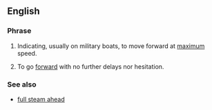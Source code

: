 ==English==
{{rfc|needs better definition}}
===Phrase===
{{infl|en|phrase|head=[[full]] [[speed]] [[ahead]]}}

# {{literal}} Indicating, usually on military boats, to move forward at [[maximum]] speed.
# {{figurative|idiom}} To go [[forward]] with no further delays nor hesitation.

===See also===
* [[full steam ahead]]